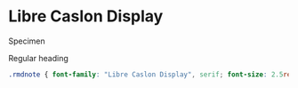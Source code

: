 # Libre Caslon Display

Specimen

::: {.rmdnote}
Regular heading
:::

<link rel="preconnect" href="https://fonts.googleapis.com">
<link rel="preconnect" href="https://fonts.gstatic.com" crossorigin>
<link href="https://fonts.googleapis.com/css2?family=Libre+Caslon+Display&display=swap" rel="stylesheet">

```css
.rmdnote { font-family: "Libre Caslon Display", serif; font-size: 2.5rem; }
```
